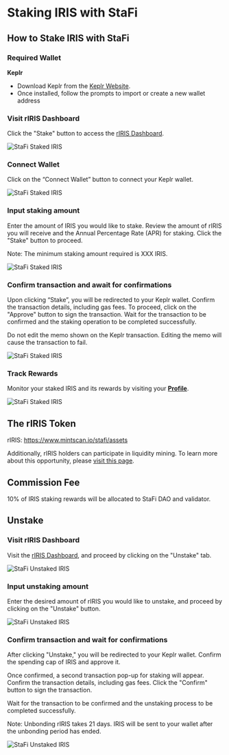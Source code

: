 # Staking IRIS with StaFi


## How to Stake IRIS with StaFi

### Required Wallet

**Keplr**

- Download Keplr from the [Keplr Website](https://www.keplr.app/).
- Once installed, follow the prompts to import or create a new wallet address

<Steps>

### Visit rIRIS Dashboard

Click the "Stake" button to access the [rIRIS Dashboard](https://app.stafi.io/gallery/cosmos/IRIS).

![StaFi Staked IRIS](/image/stakingunstakingcosmosiris_1-new.png)

### Connect Wallet

Click on the “Connect Wallet” button to connect your Keplr wallet.

![StaFi Staked IRIS](/image/stakingunstakingcosmosiris_2-new.png)

### Input staking amount

Enter the amount of IRIS you would like to stake. Review the amount of rIRIS you will receive and the Annual Percentage Rate (APR) for staking. Click the "Stake" button to proceed.

<Callout type="info">
Note: The minimum staking amount required is XXX IRIS.
<Callout>

![StaFi Staked IRIS](/image/stakingunstakingcosmosiris_4.png)

### Confirm transaction and await for confirmations

Upon clicking “Stake”, you will be redirected to your Keplr wallet. Confirm the transaction details, including gas fees. To proceed, click on the "Approve" button to sign the transaction. Wait for the transaction to be confirmed and the staking operation to be completed successfully.

<Callout type="info">
Do not edit the memo shown on the Keplr transaction. Editing the memo will cause the transaction to fail.
</Callout>

![StaFi Staked IRIS](/image/stakingunstakingcosmosiris_5.png)

### Track Rewards

Monitor your staked IRIS and its rewards by visiting your **[Profile](https://app.stafi.io/profile/cosmos)**.

![StaFi Staked IRIS](/image/stakingunstakingcosmosiris_6.png)

</Steps>

## The rIRIS Token

rIRIS: https://www.mintscan.io/stafi/assets

Additionally, rIRIS holders can participate in liquidity mining. To learn more about this opportunity, please [visit this page](https://app.stafi.io/pool/cosmos).

## Commission Fee

10% of IRIS staking rewards will be allocated to StaFi DAO and validator.

## Unstake

<Steps>

### Visit rIRIS Dashboard

Visit the [rIRIS Dashboard](https://app.stafi.io/gallery/cosmos/IRIS), and proceed by clicking on the "Unstake" tab.

![StaFi Unstaked IRIS](/image/stakingunstakingcosmosiris_7.png)

### Input unstaking amount

Enter the desired amount of rIRIS you would like to unstake, and proceed by clicking on the "Unstake" button.

![StaFi Unstaked IRIS](/image/stakingunstakingcosmosiris_8.png)

### Confirm transaction and wait for confirmations

After clicking "Unstake," you will be redirected to your Keplr wallet. Confirm the spending cap of IRIS and approve it.

Once confirmed, a second transaction pop-up for staking will appear. Confirm the transaction details, including gas fees. Click the "Confirm" button to sign the transaction. 

Wait for the transaction to be confirmed and the unstaking process to be completed successfully.

<Callout type="info">
Note: Unbonding rIRIS takes 21 days. IRIS will be sent to your wallet after the unbonding period has ended.
</Callout>

![StaFi Unstaked IRIS](/image/stakingunstakingcosmosiris_9.png)


</Steps>

